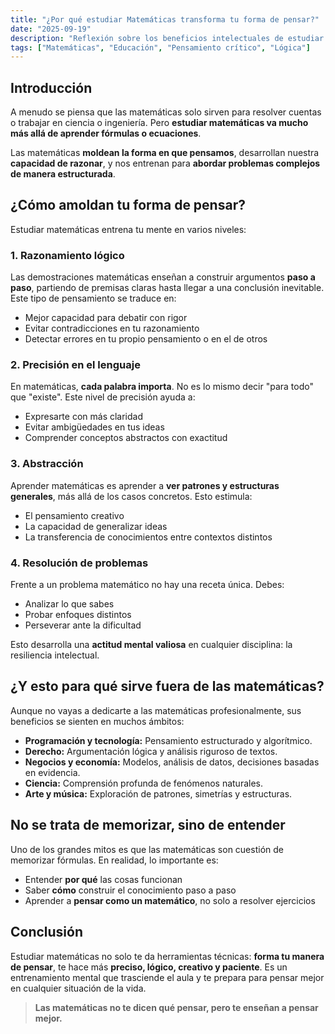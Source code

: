```yaml
---
title: "¿Por qué estudiar Matemáticas transforma tu forma de pensar?"
date: "2025-09-19"
description: "Reflexión sobre los beneficios intelectuales de estudiar matemáticas y cómo moldea una forma de pensar lógica, rigurosa y creativa."
tags: ["Matemáticas", "Educación", "Pensamiento crítico", "Lógica"]
---
```


## Introducción

A menudo se piensa que las matemáticas solo sirven para resolver cuentas o trabajar en ciencia o ingeniería. Pero **estudiar matemáticas va mucho más allá de aprender fórmulas o ecuaciones**.

Las matemáticas **moldean la forma en que pensamos**, desarrollan nuestra **capacidad de razonar**, y nos entrenan para **abordar problemas complejos de manera estructurada**.


## ¿Cómo amoldan tu forma de pensar?

Estudiar matemáticas entrena tu mente en varios niveles:

### 1. **Razonamiento lógico**

Las demostraciones matemáticas enseñan a construir argumentos **paso a paso**, partiendo de premisas claras hasta llegar a una conclusión inevitable. Este tipo de pensamiento se traduce en:

- Mejor capacidad para debatir con rigor
- Evitar contradicciones en tu razonamiento
- Detectar errores en tu propio pensamiento o en el de otros

### 2. **Precisión en el lenguaje**

En matemáticas, **cada palabra importa**. No es lo mismo decir "para todo" que "existe". Este nivel de precisión ayuda a:

- Expresarte con más claridad
- Evitar ambigüedades en tus ideas
- Comprender conceptos abstractos con exactitud

### 3. **Abstracción**

Aprender matemáticas es aprender a **ver patrones y estructuras generales**, más allá de los casos concretos. Esto estimula:

- El pensamiento creativo
- La capacidad de generalizar ideas
- La transferencia de conocimientos entre contextos distintos

### 4. **Resolución de problemas**

Frente a un problema matemático no hay una receta única. Debes:

- Analizar lo que sabes
- Probar enfoques distintos
- Perseverar ante la dificultad

Esto desarrolla una **actitud mental valiosa** en cualquier disciplina: la resiliencia intelectual.


## ¿Y esto para qué sirve fuera de las matemáticas?

Aunque no vayas a dedicarte a las matemáticas profesionalmente, sus beneficios se sienten en muchos ámbitos:

- **Programación y tecnología:** Pensamiento estructurado y algorítmico.
- **Derecho:** Argumentación lógica y análisis riguroso de textos.
- **Negocios y economía:** Modelos, análisis de datos, decisiones basadas en evidencia.
- **Ciencia:** Comprensión profunda de fenómenos naturales.
- **Arte y música:** Exploración de patrones, simetrías y estructuras.


## No se trata de memorizar, sino de entender

Uno de los grandes mitos es que las matemáticas son cuestión de memorizar fórmulas. En realidad, lo importante es:

- Entender **por qué** las cosas funcionan
- Saber **cómo** construir el conocimiento paso a paso
- Aprender a **pensar como un matemático**, no solo a resolver ejercicios


## Conclusión

Estudiar matemáticas no solo te da herramientas técnicas: **forma tu manera de pensar**, te hace más **preciso, lógico, creativo y paciente**. Es un entrenamiento mental que trasciende el aula y te prepara para pensar mejor en cualquier situación de la vida.

> **Las matemáticas no te dicen qué pensar, pero te enseñan a pensar mejor.**

